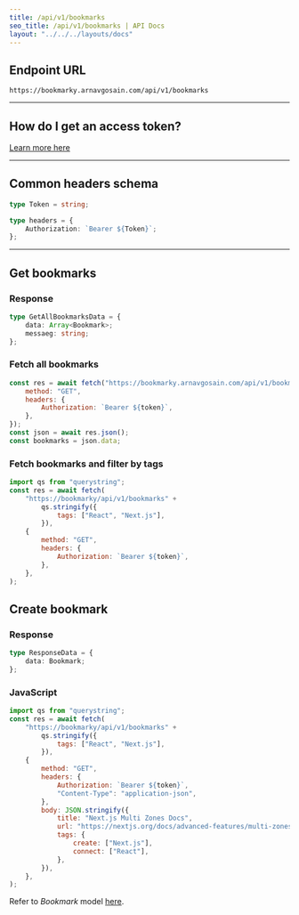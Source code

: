 ```yaml
---
title: /api/v1/bookmarks
seo_title: /api/v1/bookmarks | API Docs
layout: "../../../layouts/docs"
---
```


## Endpoint URL

```
https://bookmarky.arnavgosain.com/api/v1/bookmarks
```

---

## How do I get an access token?

[Learn more here](/docs/generating-tokens)

---

## Common headers schema

```ts
type Token = string;

type headers = {
	Authorization: `Bearer ${Token}`;
};
```

---

## Get bookmarks

### Response

```ts
type GetAllBookmarksData = {
	data: Array<Bookmark>;
	messaeg: string;
};
```

### Fetch all bookmarks

```js
const res = await fetch("https://bookmarky.arnavgosain.com/api/v1/bookmarks", {
	method: "GET",
	headers: {
		Authorization: `Bearer ${token}`,
	},
});
const json = await res.json();
const bookmarks = json.data;
```

### Fetch bookmarks and filter by tags

```js
import qs from "querystring";
const res = await fetch(
	"https://bookmarky/api/v1/bookmarks" +
		qs.stringify({
			tags: ["React", "Next.js"],
		}),
	{
		method: "GET",
		headers: {
			Authorization: `Bearer ${token}`,
		},
	},
);
```

## Create bookmark

### Response

```ts
type ResponseData = {
	data: Bookmark;
};
```

### JavaScript

```js
import qs from "querystring";
const res = await fetch(
	"https://bookmarky/api/v1/bookmarks" +
		qs.stringify({
			tags: ["React", "Next.js"],
		}),
	{
		method: "GET",
		headers: {
			Authorization: `Bearer ${token}`,
			"Content-Type": "application-json",
		},
		body: JSON.stringify({
			title: "Next.js Multi Zones Docs",
			url: "https://nextjs.org/docs/advanced-features/multi-zones",
			tags: {
				create: ["Next.js"],
				connect: ["React"],
			},
		}),
	},
);
```

Refer to _Bookmark_ model [here](/docs/models#bookmark).
